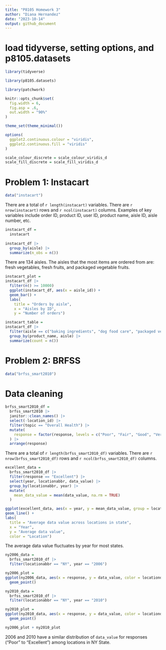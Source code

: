 ```yaml
---
title: "P8105 Homework 3"
author: "Diana Hernandez"
date: "2023-10-14"
output: github_document
---
```


# load tidyverse, setting options, and p8105.datasets

```r
library(tidyverse)

library(p8105.datasets)

library(patchwork)

knitr::opts_chunk$set(
  fig.width = 6,
  fig.asp = .6,
  out.width = "90%"
)

theme_set(theme_minimal())

options(
  ggplot2.continuous.colour = "viridis",
  ggplot2.continuous.fill = "viridis"
)

scale_colour_discrete = scale_colour_viridis_d
scale_fill_discrete = scale_fill_viridis_d
```

# Problem 1: Instacart

```r
data("instacart")
```

There are a total of `r length(instacart)` variables. There are `r nrow(instacart)` rows and `r ncol(instacart)` columns. Examples of key variables include order ID, product ID, user ID, product name, aisle ID, aisle number, etc. 

```r
instacart_df = 
  instacart
  
instacart_df |>
  group_by(aisle) |>
  summarize(n_obs = n())
```

There are 134 aisles. The aisles that the most items are ordered from are: fresh vegetables, fresh fruits, and packaged vegetable fruits. 

```r
instacart_plot = 
instacart_df |>
  filter(n() >= 10000)
  ggplot(instacart_df, aes(x = aisle_id)) + 
  geom_bar() +
  labs(
    title = "Orders by aisle",
    x = "Aisles by ID",
    y = "Number of orders")
```

```r
instacart_table =
instacart_df |> 
  filter(aisle == c("baking ingredients", "dog food care", "packaged vegetables fruits")) |>
  group_by(product_name, aisle) |> 
  summarize(count = n()) 
```

# Problem 2: BRFSS

```r
data("brfss_smart2010")
```

# Data cleaning

```r
brfss_smart2010_df = 
  brfss_smart2010 |>
  janitor::clean_names() |>
  select(-location_id) |>
  filter(topic == "Overall Health") |>
  mutate(
    response = factor(response, levels = c("Poor", "Fair", "Good", "Very Good", "Excellent"))
  ) |>
  arrange(response)
```

There are a total of `r length(brfss_smart2010_df)` variables. There are `r nrow(brfss_smart2010_df)` rows and `r ncol(brfss_smart2010_df)` columns.

```r
excellent_data =
  brfss_smart2010_df |>
  filter(response == "Excellent") |>
  select(year, locationabbr, data_value) |>
  group_by(locationabbr, year) |>
  mutate(
    mean_data_value = mean(data_value, na.rm = TRUE)
  ) 

ggplot(excellent_data, aes(x = year, y = mean_data_value, group = locationabbr, color = locationabbr)) +
geom_line() +
labs(
  title = "Average data value across locations in state",
  x = "Year",
  y = "Average data value",
  color = "Location")
```

The average data value fluctuates by year for most states.

```r
ny2006_data =
  brfss_smart2010_df |>
  filter(locationabbr == "NY", year == "2006")

ny2006_plot =
ggplot(ny2006_data, aes(x = response, y = data_value, color = locationdesc)) +
  geom_point()

ny2010_data =
  brfss_smart2010_df |>
  filter(locationabbr == "NY", year == "2010")

ny2010_plot =
ggplot(ny2010_data, aes(x = response, y = data_value, color = locationdesc)) +
  geom_point()

ny2006_plot + ny2010_plot
```

2006 and 2010 have a similar distribution of `data_value` for responses (“Poor” to “Excellent”) among locations in NY State.

